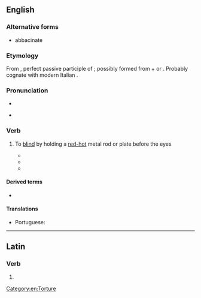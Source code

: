 ==English==
{{wikipedia}}

===Alternative forms===
* abbacinate

===Etymology===
From {{der|en|LL.|abacinātus}}, perfect passive participle of {{m|la|abacinō}}; possibly formed from {{m|la|ab||off}} + {{m|la|bacīnum||a basin}} or {{m|la|bacīnus}}. Probably cognate with modern Italian {{m|it|abbacinare||to dazzle}}.

===Pronunciation===
* {{audio|En-uk-abacinate.ogg|Audio (UK)|lang=en}}
* {{a|UK}} {{IPA|/æbˈæsɪneɪt/|lang=en}}

===Verb===
{{en-verb|abacinat}}

# {{lb|en|transitive|rare}} To [[blind]] by holding a [[red-hot]] metal rod or plate before the eyes
#* {{quote-book|lang=en|1905|James M. Ludlow|Sir Raoul|pageurl=http://books.google.com/books?id=kXEmmDGmYdEC&q=%22not+of+hot+irons+but%22|page=233
|passage="You young scapegrace," said Dandolo, "I will myself '''abacinate''' you — in the Venetian way." "How's that?" "Blind your eyes with the glare, not of hot irons, but of new ducats. Count your pile."}}
#* {{quote-book|lang=en|1945|Robert Hardy Andrews|Burning Gold|url=http://books.google.com/books?id=v-58AAAAMAAJ|page=196
|passage=Their straining eyes '''abacinated''' by the cup of terror, their throats stopped, their powers dead within them, they hung breathless, motionless.}}
#* {{quote-book|lang=en|1999|Srinivas Aravamudan|Tropicopolitans|page=220|pageurl=http://books.google.com/books?id=17oU9nBX_N8C&pg=PA220|isbn=082232315X
|passage=This chiasmic image of the subject's imperviousness suggests a sensory deprivation beyond sublimity, like that of '''abacinated''' anti-epistemology.}}

====Derived terms====
{{der-top}}
* {{l|en|abacination}}
{{der-mid}}
{{der-bottom}}

====Translations====
{{trans-top|to blind by holding a red-hot metal rod or plate before the eyes}}
* Portuguese: {{t+|pt|abacinar}}
{{trans-mid}}
{{trans-bottom}}

[[Category:en:Torture]]

----

==Latin==

===Verb===
{{la-verb-form|abacināte}}

# {{inflection of|abacinō||1|p|pres|actv|impr|lang=la}}